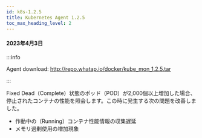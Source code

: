 ```yaml
---
id: k8s-1.2.5
title: Kubernetes Agent 1.2.5
toc_max_heading_level: 2
---
```



#### 2023年4月3日

:::info

Agent download: http://repo.whatap.io/docker/kube_mon_1.2.5.tar

:::

<p><Status>Fixed</Status> Dead（Complete）状態のポッド（POD）が2,000個以上増加した場合、停止されたコンテナの性能を照会します。この時に発生する次の問題を改善しました。</p>

-   作動中の（Running）コンテナ性能情報の収集遅延
-   メモリ過剰使用の増加現象
